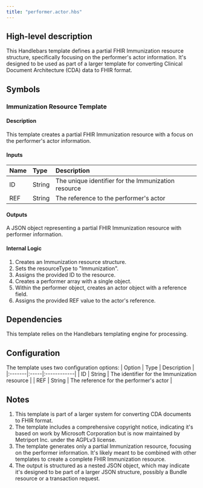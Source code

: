 ```yaml
---
title: "performer.actor.hbs"
---
```


## High-level description
This Handlebars template defines a partial FHIR Immunization resource structure, specifically focusing on the performer's actor information. It's designed to be used as part of a larger template for converting Clinical Document Architecture (CDA) data to FHIR format.

## Symbols

### Immunization Resource Template
#### Description
This template creates a partial FHIR Immunization resource with a focus on the performer's actor information.

#### Inputs
| Name | Type | Description |
|:-----|:-----|:------------|
| ID | String | The unique identifier for the Immunization resource |
| REF | String | The reference to the performer's actor |

#### Outputs
A JSON object representing a partial FHIR Immunization resource with performer information.

#### Internal Logic
1. Creates an Immunization resource structure.
2. Sets the resourceType to "Immunization".
3. Assigns the provided ID to the resource.
4. Creates a performer array with a single object.
5. Within the performer object, creates an actor object with a reference field.
6. Assigns the provided REF value to the actor's reference.

## Dependencies
This template relies on the Handlebars templating engine for processing.

## Configuration
The template uses two configuration options:
| Option | Type | Description |
|:-------|:-----|:------------|
| ID | String | The identifier for the Immunization resource |
| REF | String | The reference for the performer's actor |

## Notes
1. This template is part of a larger system for converting CDA documents to FHIR format.
2. The template includes a comprehensive copyright notice, indicating it's based on work by Microsoft Corporation but is now maintained by Metriport Inc. under the AGPLv3 license.
3. The template generates only a partial Immunization resource, focusing on the performer information. It's likely meant to be combined with other templates to create a complete FHIR Immunization resource.
4. The output is structured as a nested JSON object, which may indicate it's designed to be part of a larger JSON structure, possibly a Bundle resource or a transaction request.